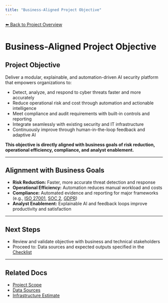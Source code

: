 ```yaml
---
title: "Business-Aligned Project Objective"
---
```


[⬅️ Back to Project Overview](/)
# Business-Aligned Project Objective

## Project Objective
Deliver a modular, explainable, and automation-driven AI security platform that empowers organizations to:
- Detect, analyze, and respond to cyber threats faster and more accurately
- Reduce operational risk and cost through automation and actionable intelligence
- Meet compliance and audit requirements with built-in controls and reporting
- Integrate seamlessly with existing security and IT infrastructure
- Continuously improve through human-in-the-loop feedback and adaptive AI

**This objective is directly aligned with business goals of risk reduction, operational efficiency, compliance, and analyst enablement.**

---

## Alignment with Business Goals
- **Risk Reduction:** Faster, more accurate threat detection and response
- **Operational Efficiency:** Automation reduces manual workload and costs
- **Compliance:** Automated evidence and reporting for major frameworks (e.g., [ISO 27001](https://www.iso.org/isoiec-27001-information-security.html), [SOC 2](https://www.aicpa.org/resources/soc-2), [GDPR](https://gdpr-info.eu/))
- **Analyst Enablement:** Explainable AI and feedback loops improve productivity and satisfaction

---

## Next Steps
- Review and validate objective with business and technical stakeholders
- Proceed to: Data sources and expected outputs specified in the [Checklist](/checklist)

---

## Related Docs
- [Project Scope](/project_scope)
- [Data Sources](/data_sources)
- [Infrastructure Estimate](/infra_estimate)
